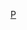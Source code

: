 {{Catnav|頁面分類|...|希臘體育|希臘足球|效力希臘球會的球員}}
{{Catnav|頁面分類|...|各國足球|希臘足球|效力希臘球會的球員}}


[[Category:效力希臘球會的球員|P]]